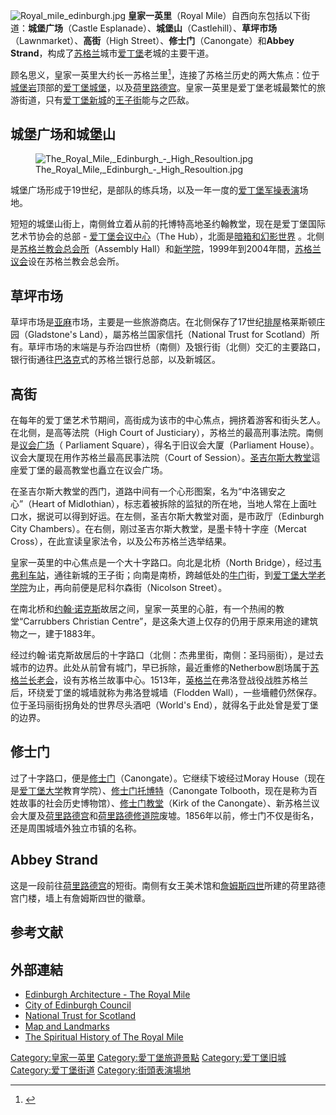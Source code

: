 {{coord|55|57|02|N|3|11|08|W|region:GB|display=title}}
[[Image:Royal_mile_edinburgh.jpg|thumb]]
'''皇家一英里'''（Royal Mile）自西向东包括以下街道：'''城堡广场'''（Castle Esplanade）、'''城堡山'''（Castlehill）、'''草坪市场'''（Lawnmarket）、'''高街'''（High Street）、'''修士门'''（Canongate）和'''Abbey Strand'''，构成了[[苏格兰|苏格兰]]城市[[爱丁堡|爱丁堡]]老城的主要干道。

顾名思义，皇家一英里大约长一苏格兰里<ref>{{cite book|title=Edinburgh 2000 visitors' guide|publisher=Collins|year=1999|pages=31|isbn=0004490177, 9780004490175}}</ref>，连接了苏格兰历史的两大焦点：位于[[城堡岩_(愛丁堡)|城堡岩]]顶部的[[爱丁堡城堡|爱丁堡城堡]]，以及[[荷里路德宫|荷里路德宫]]。皇家一英里是爱丁堡老城最繁忙的旅游街道，只有[[爱丁堡新城|爱丁堡新城]]的[[王子街|王子街]]能与之匹敌。

==城堡广场和城堡山==
[[Image:The_Royal_Mile,_Edinburgh_-_High_Resoultion.jpg|thumb]]

城堡广场形成于19世纪，是部队的练兵场，以及一年一度的[[爱丁堡军操表演|爱丁堡军操表演]]场地。

短短的城堡山街上，南侧耸立着从前的托博特高地圣约翰教堂，现在是爱丁堡国际艺术节协会的总部 - [[爱丁堡会议中心|爱丁堡会议中心]]（The Hub），北面是[[暗箱和幻影世界|暗箱和幻影世界]] 。北侧是[[苏格兰教会总会所|苏格兰教会总会所]]（Assembly Hall）和[[新学院_(爱丁堡大学)|新学院]]，1999年到2004年間，[[苏格兰议会|苏格兰议会]]设在苏格兰教会总会所。

==草坪市场==
草坪市场是[[亚麻|亚麻]]市场，主要是一些旅游商店。在北侧保存了17世纪[[排屋|排屋]]格莱斯顿庄园（Gladstone's Land），屬苏格兰国家信托（National Trust for Scotland）所有。草坪市场的末端是与乔治四世桥（南侧）及银行街（北侧）交汇的主要路口，银行街通往[[巴洛克|巴洛克]]式的苏格兰银行总部，以及新城区。

==高街==
在每年的爱丁堡艺术节期间，高街成为该市的中心焦点，拥挤着游客和街头艺人。在北侧，是高等法院（High Court of Justiciary），苏格兰的最高刑事法院。南侧是[[议会广场_(爱丁堡)|议会广场]]（ Parliament Square），得名于旧议会大厦（Parliament House）。议会大厦现在用作苏格兰最高民事法院（Court of Session）。[[圣吉尔斯大教堂|圣吉尔斯大教堂]]這座爱丁堡的最高教堂也矗立在议会广场。

在圣吉尔斯大教堂的西门，道路中间有一个心形图案，名为“中洛锡安之心”（Heart of Midlothian），标志着被拆除的监狱的所在地，当地人常在上面吐口水，据说可以得到好运。在左侧，圣吉尔斯大教堂对面，是市政厅（Edinburgh City Chambers）。在右侧，刚过圣吉尔斯大教堂，是墨卡特十字座（Mercat Cross），在此宣读皇家法令，以及公布苏格兰选举结果。 

皇家一英里的中心焦点是一个大十字路口。向北是北桥（North Bridge），经过[[韦弗利车站|韦弗利车站]]，通往新城的王子街；向南是南桥，跨越低处的[[牛门|牛门]]街，到[[爱丁堡大学老学院|爱丁堡大学老学院]]为止，再向前便是尼科尔森街（Nicolson Street）。

在南北桥和[[约翰·诺克斯|约翰·诺克斯]]故居之间，皇家一英里的心脏，有一个热闹的教堂“Carrubbers Christian Centre”，是这条大道上仅存的仍用于原来用途的建筑物之一，建于1883年。

经过约翰·诺克斯故居后的十字路口（北侧：杰弗里街，南侧：圣玛丽街），是过去城市的边界。此处从前曾有城门，早已拆除，最近重修的Netherbow剧场属于[[苏格兰长老会|苏格兰长老会]]，设有苏格兰故事中心。1513年，[[英格兰|英格兰]]在弗洛登战役战胜苏格兰后，环绕爱丁堡的城墙就称为弗洛登城墙（Flodden Wall），一些墻體仍然保存。位于圣玛丽街拐角处的世界尽头酒吧（World's End），就得名于此处曾是爱丁堡的边界。

==修士门==
过了十字路口，便是[[修士门|修士门]]（Canongate）。它继续下坡经过Moray House（现在是[[爱丁堡大学|爱丁堡大学]]教育学院）、[[修士门托博特|修士门托博特]]（Canongate Tolbooth，现在是称为百姓故事的社会历史博物馆）、[[修士门教堂|修士门教堂]]（Kirk of the Canongate）、新苏格兰议会大厦及[[荷里路德宫|荷里路德宫]]和[[荷里路德修道院|荷里路德修道院]]废墟。1856年以前，修士门不仅是街名，还是周围城墙外独立市镇的名称。

==Abbey Strand==
这是一段前往[[荷里路德宫|荷里路德宫]]的短街。南侧有女王美术馆和[[詹姆斯四世|詹姆斯四世]]所建的荷里路德宫门楼，墙上有詹姆斯四世的徽章。 

==参考文献==
{{reflist}}
==外部連結==
*[http://www.scotcities.com/capital.htm Edinburgh Architecture - The Royal Mile] {{Wayback|url=http://www.scotcities.com/capital.htm |date=20110606104831 }}
*[http://www.edinburgh.gov.uk City of Edinburgh Council] {{Wayback|url=http://www.edinburgh.gov.uk/ |date=20140611162548 }}
*[http://www.nts.org.uk National Trust for Scotland] {{Wayback|url=http://www.nts.org.uk/ |date=20200824165547 }}
*[http://www.aboutscotland.co.uk/edin/royal.html Map and Landmarks] {{Wayback|url=http://www.aboutscotland.co.uk/edin/royal.html |date=20101212115323 }}
*[http://theroyalmile.org.uk The Spiritual History of The Royal Mile] {{Wayback|url=http://theroyalmile.org.uk/ |date=20160303181817 }}

[[Category:皇家一英里|Category:皇家一英里]]
[[Category:愛丁堡旅遊景點|Category:愛丁堡旅遊景點]]
[[Category:爱丁堡旧城|Category:爱丁堡旧城]]
[[Category:爱丁堡街道|Category:爱丁堡街道]]
[[Category:街頭表演場地|Category:街頭表演場地]]